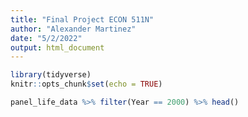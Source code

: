```yaml
---
title: "Final Project ECON 511N"
author: "Alexander Martinez"
date: "5/2/2022"
output: html_document
---
```


```r
library(tidyverse)
knitr::opts_chunk$set(echo = TRUE)
```

```r
panel_life_data %>% filter(Year == 2000) %>% head()
```

